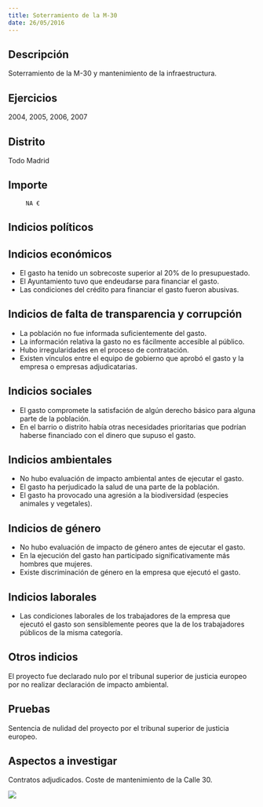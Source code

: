 ```yaml
---
title: Soterramiento de la M-30
date: 26/05/2016
---
```



## Descripción
Soterramiento de la M-30 y mantenimiento de la infraestructura. 


## Ejercicios
2004, 2005, 2006, 2007


## Distrito
Todo Madrid


## Importe
         NA €


## Indicios políticos



## Indicios económicos
- El gasto ha tenido un sobrecoste superior al 20% de lo presupuestado.
- El Ayuntamiento tuvo que endeudarse para financiar el gasto.
- Las condiciones del crédito para financiar el gasto fueron abusivas.


## Indicios de falta de transparencia y corrupción
- La población no fue informada suficientemente del gasto.
- La información relativa la gasto no es fácilmente accesible al público.
- Hubo irregularidades en el proceso de contratación.
- Existen vínculos entre el equipo de gobierno que aprobó el gasto y la empresa o empresas adjudicatarias.


## Indicios sociales
- El gasto compromete la satisfación de algún derecho básico para alguna parte de la población.
- En el barrio o distrito había otras necesidades prioritarias que podrían haberse financiado con el dinero que supuso el gasto.


## Indicios ambientales
- No hubo evaluación de impacto ambiental antes de ejecutar el gasto.
- El gasto ha perjudicado la salud de una parte de la población.
- El gasto ha provocado una agresión a la biodiversidad (especies animales y vegetales).


## Indicios de género
- No hubo evaluación de impacto de género antes de ejecutar el gasto.
- En la ejecución del gasto han participado significativamente más hombres que mujeres.
- Existe discriminación de género en la empresa que ejecutó el gasto.


## Indicios laborales
- Las condiciones laborales de los trabajadores de la empresa que ejecutó el gasto son sensiblemente peores que la de los trabajadores públicos de la misma categoría.


## Otros indicios
El proyecto fue declarado nulo por el tribunal superior de justicia europeo por no realizar declaración de impacto ambiental. 


## Pruebas
Sentencia de nulidad del proyecto por el tribunal superior de justicia europeo.


## Aspectos a investigar
Contratos adjudicados.
Coste de mantenimiento de la Calle 30.


<img src="img/soterramiento-de-la-m-30-1.jpg"> <br/>
